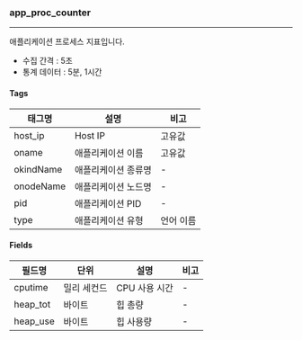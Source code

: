 ### app_proc_counter
----

애플리케이션 프로세스 지표입니다.

* 수집 간격 : 5초
* 통계 데이터 : 5분, 1시간

#### Tags

|태그명|설명|비고|
|----|----|----|
|host_ip|Host IP|고유값|
|oname|애플리케이션 이름|고유값|
|okindName|애플리케이션 종류명|-|
|onodeName|애플리케이션 노드명|-|
|pid|애플리케이션 PID|-|
|type|애플리케이션 유형|언어 이름|

#### Fields

|필드명|단위|설명|비고|
|----|----|----|----|
|cputime|밀리 세컨드|CPU 사용 시간|-|
|heap_tot|바이트|힙 총량|-|
|heap_use|바이트|힙 사용량|-|